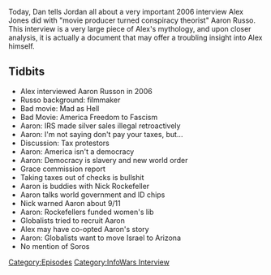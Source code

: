 {{DEFAULTSORT:
    #_EPISODE_0147:Aaron Russo
}}{{Episode
    | title           = Aaron Russo
    | caption         = Listen to this episode on [https://knowledgefight.libsyn.com/knowledge-fight-aaron-russo Libsyn] [https://open.spotify.com/episode/5LXX3ofDpccGxWYbJYvD7P Spotify], Read the [[Transcript/147: Aaron Russo|Unofficial Transcript]]
    | episodeNumber   = 147
    | length          = 01:26:37
    | airDate         = April 9, 2018
    | episodeType     = [[:Category:InfoWars Interview|InfoWars Interview]]
    | appearance      = [[Aaron Russo]], [[Nick Rockefeller]]
    | previousEpisode = [[146: April 4, 2018]]
    | nextEpisode     = [[148: June 1-3, 2009]]
}}

{{Stub}}

Today, Dan tells Jordan all about a very important 2006 interview Alex Jones did with "movie producer turned conspiracy theorist" Aaron Russo. This interview is a very large piece of Alex's mythology, and upon closer analysis, it is actually a document that may offer a troubling insight into Alex himself.

==Tidbits==

*Alex interviewed Aaron Russon in 2006
*Russo background: filmmaker
*Bad movie: Mad as Hell
*Bad Movie: America Freedom to Fascism
*Aaron: IRS made silver sales illegal retroactively
*Aaron: I'm not saying don't pay your taxes, but...
*Discussion: Tax protestors
*Aaron: America isn't a democracy
*Aaron: Democracy is slavery and new world order
*Grace commission report
*Taking taxes out of checks is bullshit
*Aaron is buddies with Nick Rockefeller
*Aaron talks world government and ID chips
*Nick warned Aaron about 9/11
*Aaron: Rockefellers funded women's lib
*Globalists tried to recruit Aaron
*Alex may have co-opted Aaron's story
*Aaron: Globalists want to move Israel to Arizona
*No mention of Soros

[[Category:Episodes]]
[[Category:InfoWars Interview]]
